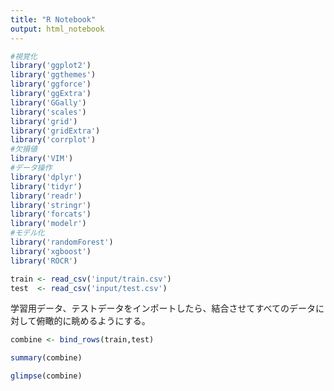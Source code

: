 ```yaml
---
title: "R Notebook"
output: html_notebook
---
```


```r
#視覚化
library('ggplot2') 
library('ggthemes')
library('ggforce')
library('ggExtra')
library('GGally')
library('scales')
library('grid')
library('gridExtra')
library('corrplot')
#欠損値
library('VIM')
#データ操作
library('dplyr') 
library('tidyr') 
library('readr')
library('stringr') 
library('forcats') 
library('modelr')
#モデル化
library('randomForest')
library('xgboost')
library('ROCR')
```


```r
train <- read_csv('input/train.csv')
test  <- read_csv('input/test.csv')
```

学習用データ、テストデータをインポートしたら、結合させてすべてのデータに対して俯瞰的に眺めるようにする。
```r
combine <- bind_rows(train,test)
```

```r
summary(combine)
```

```r
glimpse(combine)
```

